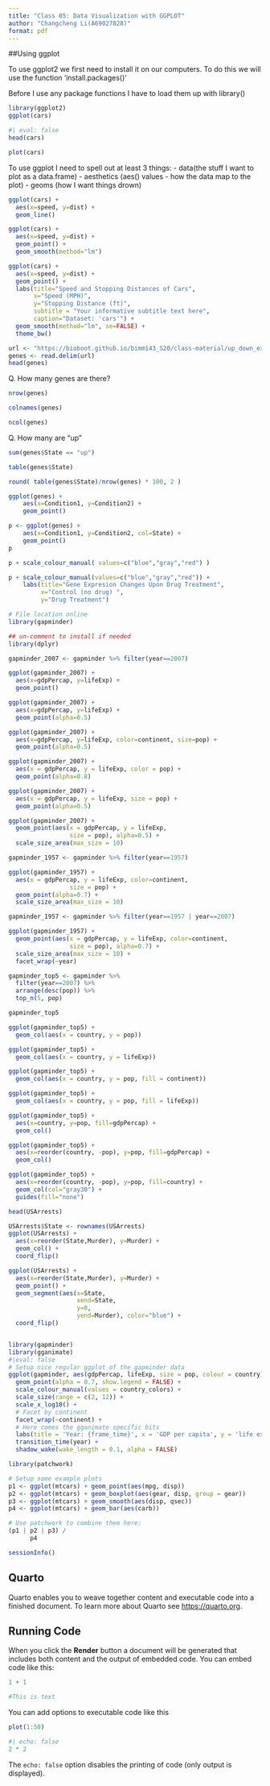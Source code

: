 ```yaml
---
title: "Class 05: Data Visualization with GGPLOT"
author: "Changcheng Li(A69027828)"
format: pdf
---
```


##Using ggplot

To use ggplot2 we first need to install it on our computers. To do this we will use the function 'install.packages()'

Before I use any package functions I have to load them up with library()

```r
library(ggplot2)
ggplot(cars)
```

```r
#| eval: false
head(cars)
```
```r
plot(cars)
```
To use ggplot I need to spell out at least 3 things:
- data(the stuff I want to plot as a data.frame)
- aesthetics (aes() values - how the data map to the plot)
- geoms (how I want things drown)
```r
ggplot(cars) +
  aes(x=speed, y=dist) +
  geom_line()
```

```r
ggplot(cars) +
  aes(x=speed, y=dist) +
  geom_point() + 
  geom_smooth(method="lm")
```
```r
ggplot(cars) + 
  aes(x=speed, y=dist) +
  geom_point() +
  labs(title="Speed and Stopping Distances of Cars",
       x="Speed (MPH)", 
       y="Stopping Distance (ft)",
       subtitle = "Your informative subtitle text here",
       caption="Dataset: 'cars'") +
  geom_smooth(method="lm", se=FALSE) +
  theme_bw()
```
```r
url <- "https://bioboot.github.io/bimm143_S20/class-material/up_down_expression.txt"
genes <- read.delim(url)
head(genes)
```
Q. How many genes are there?

```r
nrow(genes)
```
```r
colnames(genes)
```

```r
ncol(genes)
```

Q. How many are "up"
```r
sum(genes$State == "up") 
```
```r
table(genes$State)
```

```r
round( table(genes$State)/nrow(genes) * 100, 2 )
```
```r
ggplot(genes) + 
    aes(x=Condition1, y=Condition2) +
    geom_point()
```
```r
p <- ggplot(genes) + 
    aes(x=Condition1, y=Condition2, col=State) +
    geom_point()
p
```
```r
p + scale_colour_manual( values=c("blue","gray","red") )
```
```r
p + scale_colour_manual(values=c("blue","gray","red")) +
    labs(title="Gene Expresion Changes Upon Drug Treatment",
         x="Control (no drug) ",
         y="Drug Treatment")
```
```r
# File location online
library(gapminder)
```

```r
## un-comment to install if needed
library(dplyr)

gapminder_2007 <- gapminder %>% filter(year==2007)
```

```r
ggplot(gapminder_2007) +
  aes(x=gdpPercap, y=lifeExp) +
  geom_point()
```
```r
ggplot(gapminder_2007) +
  aes(x=gdpPercap, y=lifeExp) +
  geom_point(alpha=0.5)
```
```r
ggplot(gapminder_2007) +
  aes(x=gdpPercap, y=lifeExp, color=continent, size=pop) +
  geom_point(alpha=0.5)
```
```r
ggplot(gapminder_2007) + 
  aes(x = gdpPercap, y = lifeExp, color = pop) +
  geom_point(alpha=0.8)
```
```r
ggplot(gapminder_2007) + 
  aes(x = gdpPercap, y = lifeExp, size = pop) +
  geom_point(alpha=0.5)
```
```r
ggplot(gapminder_2007) + 
  geom_point(aes(x = gdpPercap, y = lifeExp,
                 size = pop), alpha=0.5) + 
  scale_size_area(max_size = 10)
```
```r
gapminder_1957 <- gapminder %>% filter(year==1957)

ggplot(gapminder_1957) + 
  aes(x = gdpPercap, y = lifeExp, color=continent,
                 size = pop) +
  geom_point(alpha=0.7) + 
  scale_size_area(max_size = 10) 
```
```r
gapminder_1957 <- gapminder %>% filter(year==1957 | year==2007)

ggplot(gapminder_1957) + 
  geom_point(aes(x = gdpPercap, y = lifeExp, color=continent,
                 size = pop), alpha=0.7) + 
  scale_size_area(max_size = 10) +
  facet_wrap(~year)
```
```r
gapminder_top5 <- gapminder %>% 
  filter(year==2007) %>% 
  arrange(desc(pop)) %>% 
  top_n(5, pop)

gapminder_top5
```
```r
ggplot(gapminder_top5) + 
  geom_col(aes(x = country, y = pop))
```
```r
ggplot(gapminder_top5) + 
  geom_col(aes(x = country, y = lifeExp))
```
```r
ggplot(gapminder_top5) + 
  geom_col(aes(x = country, y = pop, fill = continent))
```
```r
ggplot(gapminder_top5) + 
  geom_col(aes(x = country, y = pop, fill = lifeExp))
```
```r
ggplot(gapminder_top5) +
  aes(x=country, y=pop, fill=gdpPercap) +
  geom_col()
```
```r
ggplot(gapminder_top5) +
  aes(x=reorder(country, -pop), y=pop, fill=gdpPercap) +
  geom_col()
```
```r
ggplot(gapminder_top5) +
  aes(x=reorder(country, -pop), y=pop, fill=country) +
  geom_col(col="gray30") +
  guides(fill="none")
```
```r
head(USArrests)
```
```r
USArrests$State <- rownames(USArrests)
ggplot(USArrests) +
  aes(x=reorder(State,Murder), y=Murder) +
  geom_col() +
  coord_flip()
```
```r
ggplot(USArrests) +
  aes(x=reorder(State,Murder), y=Murder) +
  geom_point() +
  geom_segment(aes(x=State, 
                   xend=State, 
                   y=0, 
                   yend=Murder), color="blue") +
  coord_flip()
```
```r
```
```r
library(gapminder)
library(gganimate)
#|eval: false
# Setup nice regular ggplot of the gapminder data
ggplot(gapminder, aes(gdpPercap, lifeExp, size = pop, colour = country)) +
  geom_point(alpha = 0.7, show.legend = FALSE) +
  scale_colour_manual(values = country_colors) +
  scale_size(range = c(2, 12)) +
  scale_x_log10() +
  # Facet by continent
  facet_wrap(~continent) +
  # Here comes the gganimate specific bits
  labs(title = 'Year: {frame_time}', x = 'GDP per capita', y = 'life expectancy') +
  transition_time(year) +
  shadow_wake(wake_length = 0.1, alpha = FALSE)
```
```r
library(patchwork)

# Setup some example plots 
p1 <- ggplot(mtcars) + geom_point(aes(mpg, disp))
p2 <- ggplot(mtcars) + geom_boxplot(aes(gear, disp, group = gear))
p3 <- ggplot(mtcars) + geom_smooth(aes(disp, qsec))
p4 <- ggplot(mtcars) + geom_bar(aes(carb))

# Use patchwork to combine them here:
(p1 | p2 | p3) /
      p4
```
```r
sessionInfo()
```

## Quarto

Quarto enables you to weave together content and executable code into a finished document. To learn more about Quarto see <https://quarto.org>.

## Running Code

When you click the **Render** button a document will be generated that includes both content and the output of embedded code. You can embed code like this:

```r
1 + 1
```
```r
#This is text
```

You can add options to executable code like this 
```r
plot(1:50)
```

```r
#| echo: false
2 * 2
```

The `echo: false` option disables the printing of code (only output is displayed).
